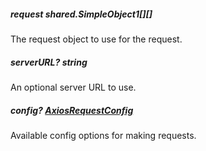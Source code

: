 
##### **request** shared.SimpleObject1[][]
The request object to use for the request.

##### **serverURL?** string
An optional server URL to use.

##### **config?** [AxiosRequestConfig](https://axios-http.com/docs/req_config)
Available config options for making requests.

